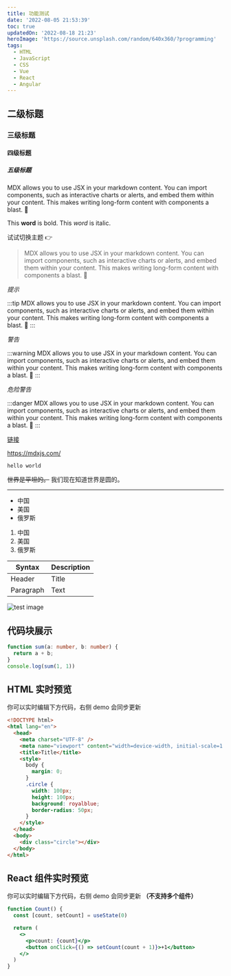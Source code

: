 ```yaml
---
title: 功能测试
date: '2022-08-05 21:53:39'
toc: true
updatedOn: '2022-08-18 21:23'
heroImage: 'https://source.unsplash.com/random/640x360/?programming'
tags:
  - HTML
  - JavaScript
  - CSS
  - Vue
  - React
  - Angular
---
```


## 二级标题

### 三级标题

#### 四级标题

##### 五级标题

MDX allows you to use JSX in your markdown content. You can import components, such as interactive charts or alerts, and embed them within your content. This makes writing long-form content with components a blast. 🚀

This **word** is bold. This <em>word</em> is italic.

<div className="flex items-center">试试切换主题 👉&nbsp;<DarkModeToggle /></div>

> MDX allows you to use JSX in your markdown content. You can import components, such as interactive charts or alerts, and embed them within your content. This makes writing long-form content with components a blast. 🚀

_提示_

:::tip
MDX allows you to use JSX in your markdown content. You can import components, such as interactive charts or alerts, and embed them within your content. This makes writing long-form content with components a blast. 🚀
:::

_警告_

:::warning
MDX allows you to use JSX in your markdown content. You can import components, such as interactive charts or alerts, and embed them within your content. This makes writing long-form content with components a blast. 🚀
:::

_危险警告_

:::danger
MDX allows you to use JSX in your markdown content. You can import components, such as interactive charts or alerts, and embed them within your content. This makes writing long-form content with components a blast. 🚀
:::

[链接](https://mdxjs.com/)

https://mdxjs.com/

`hello world`

~~世界是平坦的。~~ 我们现在知道世界是圆的。

---

- 中国
- 美国
- 俄罗斯

1. 中国
2. 美国
3. 俄罗斯

| Syntax    | Description |
| --------- | ----------- |
| Header    | Title       |
| Paragraph | Text        |

![test image](/avatar.jpg)

## 代码块展示

```ts
function sum(a: number, b: number) {
  return a + b;
}
console.log(sum(1, 1))
```

## HTML 实时预览

你可以实时编辑下方代码，右侧 demo 会同步更新

```html live
<!DOCTYPE html>
<html lang="en">
  <head>
    <meta charset="UTF-8" />
    <meta name="viewport" content="width=device-width, initial-scale=1.0" />
    <title>Title</title>
    <style>
      body {
        margin: 0;
      }
      .circle {
        width: 100px;
        height: 100px;
        background: royalblue;
        border-radius: 50px;
      }
    </style>
  </head>
  <body>
    <div class="circle"></div>
  </body>
</html>
```

## React 组件实时预览

你可以实时编辑下方代码，右侧 demo 会同步更新 **（不支持多个组件）**

```jsx live
function Count() {
  const [count, setCount] = useState(0)

  return (
    <>
      <p>count: {count}</p>
      <button onClick={() => setCount(count + 1)}>+1</button>
    </>
  )
}
```
